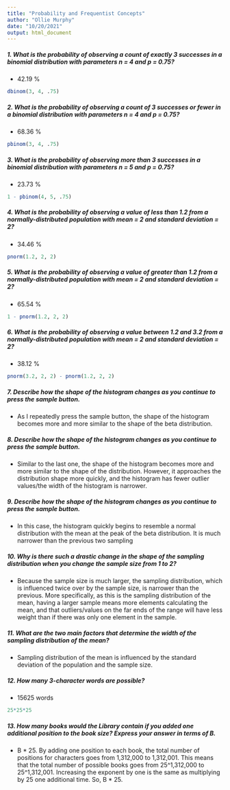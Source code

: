 ```yaml
---
title: "Probability and Frequentist Concepts"
author: "Ollie Murphy"
date: "10/20/2021"
output: html_document
---
```

##### 1. What is the probability of observing a count of exactly 3 successes in a binomial distribution with parameters n = 4 and p = 0.75? 

- 42.19 %

```r
dbinom(3, 4, .75)
```

##### 2. What is the probability of observing a count of 3 successes or fewer in a binomial distribution with parameters n = 4 and p = 0.75? 

- 68.36 %

```r
pbinom(3, 4, .75)
```

##### 3. What is the probability of observing more than 3 successes in a binomial distribution with parameters n = 5 and p = 0.75? 

- 23.73 %

```r
1 - pbinom(4, 5, .75)
```

##### 4. What is the probability of observing a value of less than 1.2 from a normally-distributed population with mean = 2 and standard deviation = 2? 

- 34.46 %

```r
pnorm(1.2, 2, 2)
```

##### 5. What is the probability of observing a value of greater than 1.2 from a normally-distributed population with mean = 2 and standard deviation = 2?

- 65.54 %

```r
1 - pnorm(1.2, 2, 2)
```

##### 6. What is the probability of observing a value between 1.2 and 3.2 from a normally-distributed population with mean = 2 and standard deviation = 2? 

- 38.12 %

```r
pnorm(3.2, 2, 2) - pnorm(1.2, 2, 2)
```

##### 7. Describe how the shape of the histogram changes as you continue to press the sample button.

- As I repeatedly press the sample button, the shape of the histogram becomes more and more similar to the shape of the beta distribution. 

##### 8. Describe how the shape of the histogram changes as you continue to press the sample button.

- Similar to the last one, the shape of the histogram becomes more and more similar to the shape of the distribution. However, it approaches the distribution shape more quickly, and the histogram has fewer outlier values/the width of the histogram is narrower.

##### 9. Describe how the shape of the histogram changes as you continue to press the sample button.

- In this case, the histogram quickly begins to resemble a normal distribution with the mean at the peak of the beta distribution. It is much narrower than the previous two sampling 

##### 10. Why is there such a drastic change in the shape of the sampling distribution when you change the sample size from 1 to 2?

- Because the sample size is much larger, the sampling distribution, which is influenced twice over by the sample size, is narrower than the previous. More specifically, as this is the sampling distribution of the mean, having a larger sample means more elements calculating the mean, and that outliers/values on the far ends of the range will have less weight than if there was only one element in the sample.

##### 11. What are the two main factors that determine the width of the sampling distribution of the mean?

- Sampling distribution of the mean is influenced by the standard deviation of the population and the sample size.

##### 12. How many 3-character words are possible?

- 15625 words

```r
25*25*25
```

##### 13. How many books would the Library contain if you added one additional position to the book size? Express your answer in terms of B.

- B * 25. By adding one position to each book, the total number of positions for characters goes from 1,312,000 to 1,312,001. This means that the total number of possible books goes from 25^1,312,000 to 25^1,312,001. Increasing the exponent by one is the same as multiplying by 25 one additional time. So, B * 25.